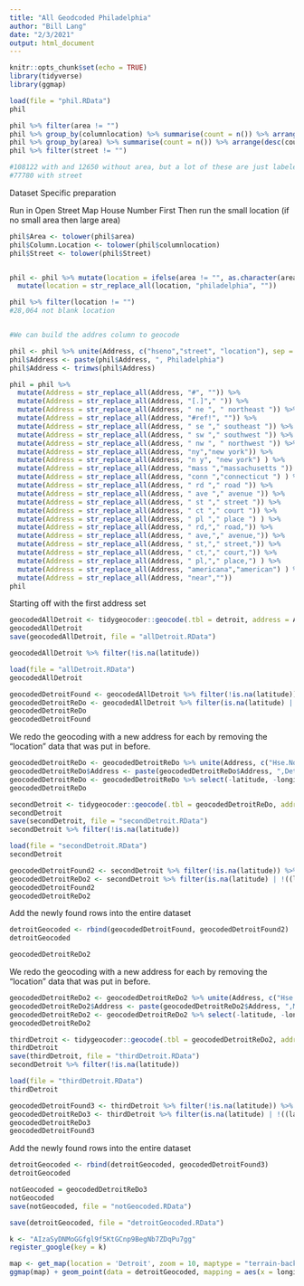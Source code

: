 ```yaml
---
title: "All Geodcoded Philadelphia"
author: "Bill Lang"
date: "2/3/2021"
output: html_document
---
```



```r
knitr::opts_chunk$set(echo = TRUE)
library(tidyverse)
library(ggmap)
```



```r
load(file = "phil.RData")
phil
```


```r
phil %>% filter(area != "")
phil %>% group_by(columnlocation) %>% summarise(count = n()) %>% arrange(desc(count))
phil %>% group_by(area) %>% summarise(count = n()) %>% arrange(desc(count))
phil %>% filter(street != "")

#108122 with and 12650 without area, but a lot of these are just labeled as Philadelphia
#77780 with street
```


Dataset Specific preparation

Run in Open Street Map
House Number First
Then run the small location (if no small area then large area)


```r
phil$Area <- tolower(phil$area)
phil$Column.Location <- tolower(phil$columnlocation)
phil$Street <- tolower(phil$Street)


phil <- phil %>% mutate(location = ifelse(area != "", as.character(area), as.character(columnlocation))) %>% mutate(location = str_replace_all(location, "philadelphia", "")) %>%
  mutate(location = str_replace_all(location, "philadelphia", ""))

phil %>% filter(location != "")
#28,064 not blank location


#We can build the addres column to geocode

phil <- phil %>% unite(Address, c("hseno","street", "location"), sep = " ",remove = FALSE)
phil$Address <- paste(phil$Address, ", Philadelphia")
phil$Address <- trimws(phil$Address)

phil = phil %>% 
  mutate(Address = str_replace_all(Address, "#", "")) %>% 
  mutate(Address = str_replace_all(Address, "[.]"," ")) %>%
  mutate(Address = str_replace_all(Address, " ne ", " northeast ")) %>% 
  mutate(Address = str_replace_all(Address, "#ref!", "")) %>% 
  mutate(Address = str_replace_all(Address, " se "," southeast ")) %>% 
  mutate(Address = str_replace_all(Address, " sw "," southwest ")) %>% 
  mutate(Address = str_replace_all(Address, " nw ", " northwest ")) %>% 
  mutate(Address = str_replace_all(Address, "ny","new york")) %>% 
  mutate(Address = str_replace_all(Address, "n y", "new york") ) %>% 
  mutate(Address = str_replace_all(Address, "mass ","massachusetts ")) %>% 
  mutate(Address = str_replace_all(Address, "conn ","connecticut ") ) %>% 
  mutate(Address = str_replace_all(Address, " rd "," road ")) %>% 
  mutate(Address = str_replace_all(Address, " ave "," avenue ")) %>% 
  mutate(Address = str_replace_all(Address, " st "," street ")) %>% 
  mutate(Address = str_replace_all(Address, " ct "," court ")) %>%
  mutate(Address = str_replace_all(Address, " pl "," place ") ) %>%
  mutate(Address = str_replace_all(Address, " rd,"," road,")) %>% 
  mutate(Address = str_replace_all(Address, " ave,"," avenue,")) %>% 
  mutate(Address = str_replace_all(Address, " st,"," street,")) %>% 
  mutate(Address = str_replace_all(Address, " ct,"," court,")) %>%
  mutate(Address = str_replace_all(Address, " pl,"," place,") ) %>%
  mutate(Address = str_replace_all(Address, "americana","american") ) %>%
  mutate(Address = str_replace_all(Address, "near",""))
phil
```

Starting off with the first address set

```r
geocodedAllDetroit <- tidygeocoder::geocode(.tbl = detroit, address = Address, method = "osm", lat = latitude, long = longitude)
geocodedAllDetroit
save(geocodedAllDetroit, file = "allDetroit.RData")

geocodedAllDetroit %>% filter(!is.na(latitude))
```

```r
load(file = "allDetroit.RData")
geocodedAllDetroit
```

```r
geocodedDetroitFound <- geocodedAllDetroit %>% filter(!is.na(latitude)) %>% filter( ((latitude > 42 & latitude < 43) & (longitude > -84 & longitude < -82)) )
geocodedDetroitReDo <- geocodedAllDetroit %>% filter(is.na(latitude) | !((latitude > 42 & latitude < 43) & (longitude > -84 & longitude < -82)) )
geocodedDetroitReDo
geocodedDetroitFound 
```

We redo the geocoding with a new address for each by removing the "location" data that was put in before.

```r
geocodedDetroitReDo <- geocodedDetroitReDo %>% unite(Address, c("Hse.No","Street"), sep = " ",remove = FALSE)
geocodedDetroitReDo$Address <- paste(geocodedDetroitReDo$Address, ",Detroit") 
geocodedDetroitReDo <- geocodedDetroitReDo %>% select(-latitude, -longitude)
geocodedDetroitReDo
```

```r
secondDetroit <- tidygeocoder::geocode(.tbl = geocodedDetroitReDo, address = Address, method = "osm", lat = latitude, long = longitude)
secondDetroit
save(secondDetroit, file = "secondDetroit.RData")
secondDetroit %>% filter(!is.na(latitude))
```

```r
load(file = "secondDetroit.RData")
secondDetroit
```

```r
geocodedDetroitFound2 <- secondDetroit %>% filter(!is.na(latitude)) %>% filter( ((latitude > 42 & latitude < 43) & (longitude > -84 & longitude < -82)) )
geocodedDetroitReDo2 <- secondDetroit %>% filter(is.na(latitude) | !((latitude > 42 & latitude < 43) & (longitude > -84 & longitude < -82)) )
geocodedDetroitFound2
geocodedDetroitReDo2
```

Add the newly found rows into the entire dataset

```r
detroitGeocoded <- rbind(geocodedDetroitFound, geocodedDetroitFound2)
detroitGeocoded
```

```r
geocodedDetroitReDo2
```



We redo the geocoding with a new address for each by removing the "location" data that was put in before.

```r
geocodedDetroitReDo2 <- geocodedDetroitReDo2 %>% unite(Address, c("Hse.No","Street"), sep = " ",remove = FALSE)
geocodedDetroitReDo2$Address <- paste(geocodedDetroitReDo2$Address, ",Michigan") 
geocodedDetroitReDo2 <- geocodedDetroitReDo2 %>% select(-latitude, -longitude)
geocodedDetroitReDo2
```

```r
thirdDetroit <- tidygeocoder::geocode(.tbl = geocodedDetroitReDo2, address = Address, method = "osm", lat = latitude, long = longitude)
thirdDetroit
save(thirdDetroit, file = "thirdDetroit.RData")
secondDetroit %>% filter(!is.na(latitude))
```

```r
load(file = "thirdDetroit.RData")
thirdDetroit
```

```r
geocodedDetroitFound3 <- thirdDetroit %>% filter(!is.na(latitude)) %>% filter( ((latitude > 42 & latitude < 43) & (longitude > -84 & longitude < -82)) )
geocodedDetroitReDo3 <- thirdDetroit %>% filter(is.na(latitude) | !((latitude > 42 & latitude < 43) & (longitude > -84 & longitude < -82)) )
geocodedDetroitReDo3
geocodedDetroitFound3
```

Add the newly found rows into the entire dataset

```r
detroitGeocoded <- rbind(detroitGeocoded, geocodedDetroitFound3)
detroitGeocoded
```

```r
notGeocoded = geocodedDetroitReDo3
notGeocoded
save(notGeocoded, file = "notGeocoded.RData")
```

```r
save(detroitGeocoded, file = "detroitGeocoded.RData")
```



```r
k <- "AIzaSyDNMoGGfgl9f5KtGCnp9BegNb7ZDqPu7gg"
register_google(key = k)
```


```r
map <- get_map(location = 'Detroit', zoom = 10, maptype = "terrain-background", source = 'google', color = 'color')
ggmap(map) + geom_point(data = detroitGeocoded, mapping = aes(x = longitude, y = latitude, color = factor(location)), size = 0.1) + theme(legend.position = "none")
```

